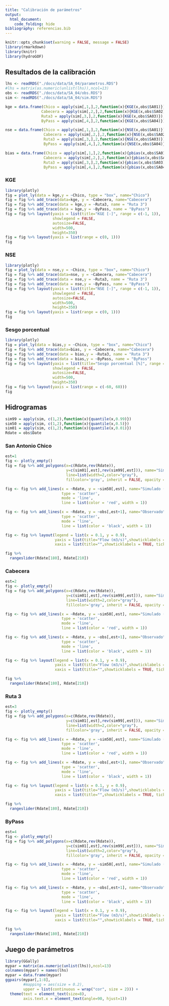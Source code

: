 ```yaml
---
title: "Calibración de parámetros"
output:
  html_document:
    code_folding: hide
bibliography: referencias.bib
---
```


```r
knitr::opts_chunk$set(warning = FALSE, message = FALSE)
library(rmarkdown)
library(knitr)
library(hydroGOF)
```


## Resultados de la calibración


```r
lhs <- readRDS("./docs/data/SA_04/parametros.RDS")
#lhs = matrix(as.numeric(unlist(lhs)),ncol=13)
obs <- readRDS("./docs/data/SA_04/obs.RDS")
sim <- readRDS("./docs/data/SA_04/sim.RDS")

kge = data.frame(Chico = apply(sim[,1,],2,function(x){KGE(x,obs$SA01)}),
                Cabecera = apply(sim[,2,],2,function(x){KGE(x,obs$SA02)}),
                Ruta3 = apply(sim[,3,],2,function(x){KGE(x,obs$SA03)}),
                ByPass = apply(sim[,4,],2,function(x){KGE(x,obs$SA04)}))

nse = data.frame(Chico = apply(sim[,1,],2,function(x){NSE(x,obs$SA01)}),
                 Cabecera = apply(sim[,2,],2,function(x){NSE(x,obs$SA02)}),
                 Ruta3 = apply(sim[,3,],2,function(x){NSE(x,obs$SA03)}),
                 ByPass = apply(sim[,4,],2,function(x){NSE(x,obs$SA04)}))

bias = data.frame(Chico = apply(sim[,1,],2,function(x){pbias(x,obs$SA01)}),
                 Cabecera = apply(sim[,2,],2,function(x){pbias(x,obs$SA02)}),
                 Ruta3 = apply(sim[,3,],2,function(x){pbias(x,obs$SA03)}),
                 ByPass = apply(sim[,4,],2,function(x){pbias(x,obs$SA04)}))
```



### KGE
```r
library(plotly)
fig = plot_ly(data = kge,y = ~Chico, type = "box", name="Chico")
fig = fig %>% add_trace(data=kge, y = ~Cabecera, name="Cabecera")
fig = fig %>% add_trace(data = kge,y = ~Ruta3, name = "Ruta 3")
fig = fig %>% add_trace(data = kge,y = ~ByPass, name = "ByPass")
fig = fig %>% layout(yaxis = list(title="KGE [-]", range = c(-1, 1)), 
                     showlegend = FALSE,
                     autosize=FALSE,
                     width=500,
                     height=350)
fig = fig %>% layout(yaxis = list(range = c(0, 1)))
fig
```

### NSE
```r
library(plotly)
fig = plot_ly(data = nse,y = ~Chico, type = "box", name="Chico")
fig = fig %>% add_trace(data=nse, y = ~Cabecera, name="Cabecera")
fig = fig %>% add_trace(data = nse,y = ~Ruta3, name = "Ruta 3")
fig = fig %>% add_trace(data = nse,y = ~ByPass, name = "ByPass")
fig = fig %>% layout(yaxis = list(title="NSE [-]", range = c(-1, 1)), 
                     showlegend = FALSE,
                     autosize=FALSE,
                     width=500,
                     height=350)
fig = fig %>% layout(yaxis = list(range = c(0, 1)))
fig
```



### Sesgo porcentual
```r
library(plotly)
fig = plot_ly(data = bias,y = ~Chico, type = "box", name="Chico")
fig = fig %>% add_trace(data=bias, y = ~Cabecera, name="Cabecera")
fig = fig %>% add_trace(data = bias,y = ~Ruta3, name = "Ruta 3")
fig = fig %>% add_trace(data = bias,y = ~ByPass, name = "ByPass")
fig = fig %>% layout(yaxis = list(title="Sesgo porcentual [%]", range = c(-1, 1)), 
                     showlegend = FALSE,
                     autosize=FALSE,
                     width=500,
                     height=350)
fig = fig %>% layout(yaxis = list(range = c(-60, 60)))
fig
```



## Hidrogramas

```r
sim99 = apply(sim, c(1,2),function(x){quantile(x,0.99)})
sim50 = apply(sim, c(1,2),function(x){quantile(x,0.5)})
sim01 = apply(sim, c(1,2),function(x){quantile(x,0.01)})
Rdate = obs$Date
```


### San Antonio Chico

```r
est=1
fig <- plotly_empty()
fig = fig %>% add_polygons(x=c(Rdate,rev(Rdate)),
                           y=c(sim01[,est],rev(sim99[,est])), name="Simulado (percentil 1-99)",
                           line=list(width=2,color="gray"),
                           fillcolor='gray', inherit = FALSE, opacity = 0.5)  

fig <- fig %>% add_lines(x = ~Rdate, y = ~sim50[,est], name="Simulado (percentil 50)",
                         type = 'scatter',
                         mode = 'line', 
                         line = list(color = 'red', width = 1))

fig <- fig %>% add_lines(x = ~Rdate, y = ~obs[,est+1], name="Observado",
                         type = 'scatter',
                         mode = 'line', 
                         line = list(color = 'black', width = 1))

fig <- fig %>% layout(legend = list(x = 0.1, y = 0.9),
                      yaxis = list(title="Flow (m3/s)",showticklabels = TRUE, ticks="outside",showline=TRUE, showgrid=TRUE),
                      xaxis = list(title="",showticklabels = TRUE, ticks="outside",showline=TRUE, showgrid=TRUE))

fig %>%
  rangeslider(Rdate[180], Rdate[210])
```

### Cabecera

```r
est=2
fig <- plotly_empty()
fig = fig %>% add_polygons(x=c(Rdate,rev(Rdate)),
                           y=c(sim01[,est],rev(sim99[,est])), name="Simulado (percentil 1-99)",
                           line=list(width=2,color="gray"),
                           fillcolor='gray', inherit = FALSE, opacity = 0.5)  

fig <- fig %>% add_lines(x = ~Rdate, y = ~sim50[,est], name="Simulado (percentil 50)",
                         type = 'scatter',
                         mode = 'line', 
                         line = list(color = 'red', width = 1))

fig <- fig %>% add_lines(x = ~Rdate, y = ~obs[,est+1], name="Observado",
                         type = 'scatter',
                         mode = 'line', 
                         line = list(color = 'black', width = 1))

fig <- fig %>% layout(legend = list(x = 0.1, y = 0.9),
                      yaxis = list(title="Flow (m3/s)",showticklabels = TRUE, ticks="outside",showline=TRUE, showgrid=TRUE),
                      xaxis = list(title="",showticklabels = TRUE, ticks="outside",showline=TRUE, showgrid=TRUE))

fig %>%
  rangeslider(Rdate[180], Rdate[210])
```



### Ruta 3

```r
est=3
fig <- plotly_empty()
fig = fig %>% add_polygons(x=c(Rdate,rev(Rdate)),
                           y=c(sim01[,est],rev(sim99[,est])), name="Simulado (percentil 1-99)",
                           line=list(width=2,color="gray"),
                           fillcolor='gray', inherit = FALSE, opacity = 0.5)  

fig <- fig %>% add_lines(x = ~Rdate, y = ~sim50[,est], name="Simulado (percentil 50)",
                         type = 'scatter',
                         mode = 'line', 
                         line = list(color = 'red', width = 1))

fig <- fig %>% add_lines(x = ~Rdate, y = ~obs[,est+1], name="Observado",
                         type = 'scatter',
                         mode = 'line', 
                         line = list(color = 'black', width = 1))

fig <- fig %>% layout(legend = list(x = 0.1, y = 0.9),
                      yaxis = list(title="Flow (m3/s)",showticklabels = TRUE, ticks="outside",showline=TRUE, showgrid=TRUE),
                      xaxis = list(title="",showticklabels = TRUE, ticks="outside",showline=TRUE, showgrid=TRUE))

fig %>%
  rangeslider(Rdate[180], Rdate[210])
```

### ByPass

```r
est=4
fig <- plotly_empty()
fig = fig %>% add_polygons(x=c(Rdate,rev(Rdate)),
                           y=c(sim01[,est],rev(sim99[,est])), name="Simulado (percentil 1-99)",
                           line=list(width=2,color="gray"),
                           fillcolor='gray', inherit = FALSE, opacity = 0.5)  

fig <- fig %>% add_lines(x = ~Rdate, y = ~sim50[,est], name="Simulado (percentil 50)",
                         type = 'scatter',
                         mode = 'line', 
                         line = list(color = 'red', width = 1))

fig <- fig %>% add_lines(x = ~Rdate, y = ~obs[,est+1], name="Observado",
                         type = 'scatter',
                         mode = 'line', 
                         line = list(color = 'black', width = 1))

fig <- fig %>% layout(legend = list(x = 0.1, y = 0.9),
                      yaxis = list(title="Flow (m3/s)",showticklabels = TRUE, ticks="outside",showline=TRUE, showgrid=TRUE),
                      xaxis = list(title="",showticklabels = TRUE, ticks="outside",showline=TRUE, showgrid=TRUE))

fig %>%
  rangeslider(Rdate[180], Rdate[210])
```



## Juego de parámetros

```r
library(GGally)
mypar = matrix(as.numeric(unlist(lhs)),ncol=13)
colnames(mypar) = names(lhs)
mypar = data.frame(mypar)
ggpairs(mypar[,1:8],
        #mapping = aes(size = 0.2),
        upper = list(continuous = wrap("cor", size = 2))) + 
  theme(text = element_text(size=8),
        axis.text.x = element_text(angle=90, hjust=1))
```

